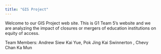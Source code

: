 ```yaml
---
title: "GIS Project"
---
```


Welcome to our GIS Project web site. This is G1 Team 5's website and we are analyzing the impact of closures or mergers of education institutions on equity of access.

Team Members: Andrew Siew Kai Yue, Pok Jing Kai Swinnerton , Chevy Chan Ka Mun
